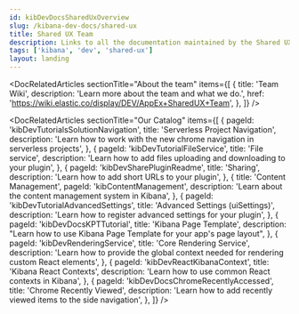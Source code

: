 ```yaml
---
id: kibDevDocsSharedUxOverview
slug: /kibana-dev-docs/shared-ux
title: Shared UX Team
description: Links to all the documentation maintained by the Shared UX team.
tags: ['kibana', 'dev', 'shared-ux']
layout: landing
---
```


<DocLandingHero
  title="Welcome to Shared UX team docs!"
  description="👋 Here you will find documentation about all the things the Shared UX team manages. Feel free to look around and ask questions!"
/>

<DocRelatedArticles
  sectionTitle="About the team"
  items={[
    {
      title: 'Team Wiki',
      description: 'Learn more about the team and what we do.',
      href: 'https://wiki.elastic.co/display/DEV/AppEx+SharedUX+Team',
    },
  ]}
/>

<DocRelatedArticles
  sectionTitle="Our Catalog"
  items={[
    {
      pageId: 'kibDevTutorialsSolutionNavigation',
      title: 'Serverless Project Navigation',
      description: 'Learn how to work with the new chrome navigation in serverless projects',
    },
    {
      pageId: 'kibDevTutorialFileService',
      title: 'File service',
      description: 'Learn how to add files uploading and downloading to your plugin',
    },
    {
      pageId: 'kibDevSharePluginReadme',
      title: 'Sharing',
      description: 'Learn how to add short URLs to your plugin',
    },
    {
      title: 'Content Management',
      pageId: 'kibContentManagement',
      description: 'Learn about the content management system in Kibana',
    },
    {
      pageId: 'kibDevTutorialAdvancedSettings',
      title: 'Advanced Settings (uiSettings)',
      description: 'Learn how to register advanced settings for your plugin',
    },
    {
      pageId: 'kibDevDocsKPTTutorial',
      title: 'Kibana Page Template',
      description: "Learn how to use Kibana Page Template for your app's page layout",
    },
    {
      pageId: 'kibDevRenderingService',
      title: 'Core Rendering Service',
      description: 'Learn how to provide the global context needed for rendering custom React elements',
    },
    {
      pageId: 'kibDevReactKibanaContext',
      title: 'Kibana React Contexts',
      description: 'Learn how to use common React contexts in Kibana',
    },
    {
      pageId: 'kibDevDocsChromeRecentlyAccessed',
      title: 'Chrome Recently Viewed',
      description: 'Learn how to add recently viewed items to the side navigation',
    },
  ]}
/>
